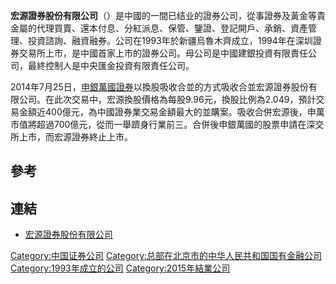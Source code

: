 {{unreferenced|time=2020-05-07T03:42:00+00:00}}
{{Infobox_Company |
  company_name = 申万宏源集團股份有限公司|
  company_logo = [[File:Hongyuansecurities.png|File:Hongyuansecurities.png]]|
  company_type = [[國有企業|國有企業]]|
  market_information  = {{Szse|000562|delisted=yes}} |
  foundation = 1993年 |
  location =[[中國|中國]][[北京|北京]]|
  industry = [[證券|證券]]|
  key_people = [[董事長|董事長]]：冯戎 |
  profit =  |
  asset = |
  market_value = |
  num_employees = |
  revenue = |
  products = |
  parent = 中國建銀投資有限責任公司|
  homepage = [http://www.hysec.com/ 宏源證券股份有限公司]
}}

'''宏源證券股份有限公司'''（{{Szse|000562|name=宏源证券|delisted=yes}}）是中國的一間已结业的證券公司，從事證券及黃金等貴金屬的代理買賣、還本付息、分紅派息、保管、鑒證、登記開戶、承銷、資產管理、投資諮詢、融資融券。公司在1993年於新疆烏魯木齊成立，1994年在深圳證券交易所上市，是中國首家上市的證券公司。母公司是中國建銀投資有限責任公司，最終控制人是中央匯金投資有限責任公司。

2014年7月25日，[[申銀萬國證券|申銀萬國證券]]以換股吸收合並的方式吸收合並宏源證券股份有限公司。在此次交易中，宏源換股價格為每股9.96元，換股比例為2.049，預計交易金額近400億元，為中國證券業交易金額最大的並購案。吸收合併宏源後，申萬市值將超過700億元，從而一舉躋身行業前三。合併後申銀萬國的股票申請在深交所上市，而宏源證券終止上市。

== 參考 ==

{{Reflist|2}}

== 連結 ==
*[https://web.archive.org/web/20081120154445/http://www.hysec.com/ 宏源證券股份有限公司]

{{中华人民共和国证券公司}}
[[Category:中国证券公司|Category:中国证券公司]]
[[Category:总部在北京市的中华人民共和国国有金融公司|Category:总部在北京市的中华人民共和国国有金融公司]]
[[Category:1993年成立的公司|Category:1993年成立的公司]]
[[Category:2015年結業公司|Category:2015年結業公司]]